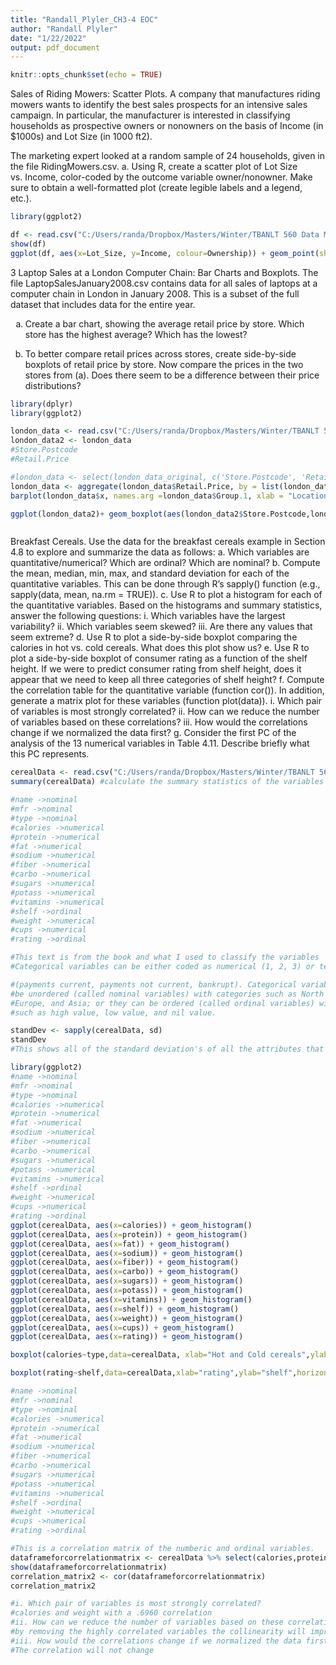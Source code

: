 ---
title: "Randall_Plyler_CH3-4 EOC"
author: "Randall Plyler"
date: "1/22/2022"
output: pdf_document
---

```{r setup, include=FALSE}
knitr::opts_chunk$set(echo = TRUE)
```

Sales of Riding Mowers: Scatter Plots. A company that manufactures riding
mowers wants to identify the best sales prospects for an intensive sales campaign. In
particular, the manufacturer is interested in classifying households as prospective owners or nonowners on the basis of Income (in $1000s) and Lot Size (in 1000 ft2). 

The marketing expert looked at a random sample of 24 households, given in the file RidingMowers.csv.
a. Using R, create a scatter plot of Lot Size vs. Income, color-coded by the outcome
variable owner/nonowner. Make sure to obtain a well-formatted plot (create legible labels and a legend, etc.).


```{r 3.2}
library(ggplot2)

df <- read.csv("C:/Users/randa/Dropbox/Masters/Winter/TBANLT 560 Data Mining/Files/DMBA-R-datasets/DMBA-R-datasets/RidingMowers.csv", header = TRUE)
show(df)
ggplot(df, aes(x=Lot_Size, y=Income, colour=Ownership)) + geom_point(shape=19, size=2.5)

```



3 Laptop Sales at a London Computer Chain: Bar Charts and Boxplots. The
file LaptopSalesJanuary2008.csv contains data for all sales of laptops at a computer chain
in London in January 2008. This is a subset of the full dataset that includes data for
the entire year.

a. Create a bar chart, showing the average retail price by store. Which store has the
highest average? Which has the lowest?

b. To better compare retail prices across stores, create side-by-side boxplots of retail
price by store. Now compare the prices in the two stores from (a). Does there
seem to be a difference between their price distributions?


```{r 3.3A}
library(dplyr)
library(ggplot2)

london_data <- read.csv("C:/Users/randa/Dropbox/Masters/Winter/TBANLT 560 Data Mining/Files/DMBA-R-datasets/DMBA-R-datasets/LaptopSalesJanuary2008.csv", header = TRUE)  # load data
london_data2 <- london_data
#Store.Postcode
#Retail.Price

#london_data <- select(london_data_original, c('Store.Postcode', 'Retail.Price'))
london_data <- aggregate(london_data$Retail.Price, by = list(london_data$Store.Postcode), FUN = mean)
barplot(london_data$x, names.arg =london_data$Group.1, xlab = "Location", ylab = "Average Price", las=2)

```
```{r 3.3B}

ggplot(london_data2)+ geom_boxplot(aes(london_data2$Store.Postcode,london_data2$Retail.Price))+theme(axis.text.x = element_text(angle = 90))

```

```
```
Breakfast Cereals. Use the data for the breakfast cereals example in Section 4.8 to
explore and summarize the data as follows:
a. Which variables are quantitative/numerical? Which are ordinal? Which are
nominal?
b. Compute the mean, median, min, max, and standard deviation for each of the
quantitative variables. This can be done through R’s sapply() function (e.g., sapply(data, mean, na.rm = TRUE)).
c. Use R to plot a histogram for each of the quantitative variables. Based on the
histograms and summary statistics, answer the following questions:
i. Which variables have the largest variability?
ii. Which variables seem skewed?
iii. Are there any values that seem extreme?
d. Use R to plot a side-by-side boxplot comparing the calories in hot vs. cold cereals.
What does this plot show us?
e. Use R to plot a side-by-side boxplot of consumer rating as a function of the shelf
height. If we were to predict consumer rating from shelf height, does it appear that
we need to keep all three categories of shelf height?
f. Compute the correlation table for the quantitative variable (function cor()). In addition, generate a matrix plot for these variables (function plot(data)).
i. Which pair of variables is most strongly correlated?
ii. How can we reduce the number of variables based on these correlations?
iii. How would the correlations change if we normalized the data first?
g. Consider the first PC of the analysis of the 13 numerical variables in Table 4.11.
Describe briefly what this PC represents.

```{r 4 a b}

cerealData <- read.csv("C:/Users/randa/Dropbox/Masters/Winter/TBANLT 560 Data Mining/Files/DMBA-R-datasets/DMBA-R-datasets/cereals.csv", header = TRUE)
summary(cerealData) #calculate the summary statistics of the variables

#name ->nominal 
#mfr ->nominal  
#type ->nominal
#calories ->numerical
#protein ->numerical
#fat ->numerical
#sodium ->numerical
#fiber ->numerical
#carbo ->numerical
#sugars ->numerical
#potass ->numerical
#vitamins ->numerical
#shelf ->ordinal
#weight ->numerical
#cups ->numerical
#rating ->ordinal

#This text is from the book and what I used to classify the variables
#Categorical variables can be either coded as numerical (1, 2, 3) or text

#(payments current, payments not current, bankrupt). Categorical variables can
#be unordered (called nominal variables) with categories such as North America,
#Europe, and Asia; or they can be ordered (called ordinal variables) with categories
#such as high value, low value, and nil value.
```
```{r 4 b}
standDev <- sapply(cerealData, sd)
standDev 
#This shows all of the standard deviation's of all the attributes that have them.
```
```{r c}
library(ggplot2)
#name ->nominal 
#mfr ->nominal  
#type ->nominal
#calories ->numerical
#protein ->numerical
#fat ->numerical
#sodium ->numerical
#fiber ->numerical
#carbo ->numerical
#sugars ->numerical
#potass ->numerical
#vitamins ->numerical
#shelf ->ordinal
#weight ->numerical
#cups ->numerical
#rating ->ordinal
ggplot(cerealData, aes(x=calories)) + geom_histogram()
ggplot(cerealData, aes(x=protein)) + geom_histogram()
ggplot(cerealData, aes(x=fat)) + geom_histogram()
ggplot(cerealData, aes(x=sodium)) + geom_histogram()
ggplot(cerealData, aes(x=fiber)) + geom_histogram()
ggplot(cerealData, aes(x=carbo)) + geom_histogram()
ggplot(cerealData, aes(x=sugars)) + geom_histogram()
ggplot(cerealData, aes(x=potass)) + geom_histogram()
ggplot(cerealData, aes(x=vitamins)) + geom_histogram()
ggplot(cerealData, aes(x=shelf)) + geom_histogram()
ggplot(cerealData, aes(x=weight)) + geom_histogram()
ggplot(cerealData, aes(x=cups)) + geom_histogram()
ggplot(cerealData, aes(x=rating)) + geom_histogram()

```

```{r d}
boxplot(calories~type,data=cerealData, xlab="Hot and Cold cereals",ylab="Calories")
```

```{r e}
boxplot(rating~shelf,data=cerealData,xlab="rating",ylab="shelf",horizontal=TRUE)

```

```{r f}
#name ->nominal 
#mfr ->nominal  
#type ->nominal
#calories ->numerical
#protein ->numerical
#fat ->numerical
#sodium ->numerical
#fiber ->numerical
#carbo ->numerical
#sugars ->numerical
#potass ->numerical
#vitamins ->numerical
#shelf ->ordinal
#weight ->numerical
#cups ->numerical
#rating ->ordinal

#This is a correlation matrix of the numberic and ordinal variables.
dataframeforcorrelationmatrix <- cerealData %>% select(calories,protein,fat,sodium,fiber,carbo,sugars,potass,vitamins,shelf,weight,cups,rating)
show(dataframeforcorrelationmatrix)
correlation_matrix2 <- cor(dataframeforcorrelationmatrix)
correlation_matrix2

#i. Which pair of variables is most strongly correlated?
#calories and weight with a .6960 correlation
#ii. How can we reduce the number of variables based on these correlations?
#by removing the highly correlated variables the collinearity will improve
#iii. How would the correlations change if we normalized the data first?
#The correlation will not change
```


